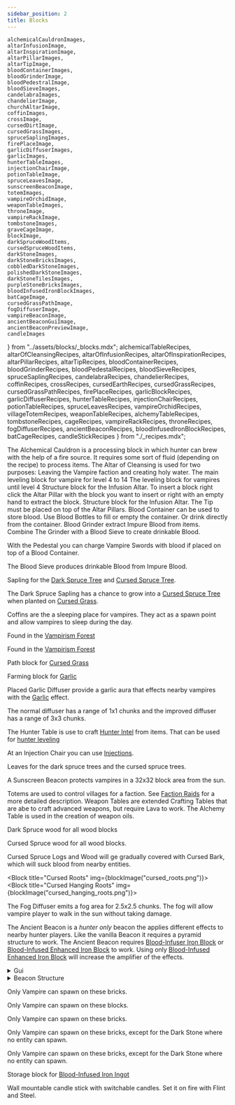 ```yaml
---
sidebar_position: 2
title: Blocks
---
```


    alchemicalCauldronImages,
    altarInfusionImage,
    altarInspirationImage,
    altarPillarImages,
    altarTipImage,
    bloodContainerImages,
    bloodGrinderImage,
    bloodPedestralImage,
    bloodSieveImages,
    candelabraImages,
    chandelierImage,
    churchAltarImage,
    coffinImages,
    crossImage,
    cursedDirtImage,
    cursedGrassImages,
    spruceSaplingImages,
    firePlaceImage,
    garlicDiffuserImages,
    garlicImages,
    hunterTableImages,
    injectionChairImage,
    potionTableImage,
    spruceLeavesImage,
    sunscreenBeaconImage,
    totemImages,
    vampireOrchidImage,
    weaponTableImages,
    throneImage,
    vampireRackImage,
    tombstoneImages,
    graveCageImage,
    blockImage,
    darkSpruceWoodItems,
    cursedSpruceWoodItems,
    darkStoneImages,
    darkStoneBricksImages,
    cobbledDarkStoneImages,
    polishedDarkStoneImages,
    darkStoneTilesImages,
    purpleStoneBricksImages,
    bloodInfusedIronBlockImages,
    batCageImage,
    cursedGrassPathImage,
    fogDiffuserImage,
    vampireBeaconImage,
    ancientBeaconGuiImage,
    ancientBeaconPreviewImage,
    candleImages
} from "../assets/blocks/_blocks.mdx";
    alchemicalTableRecipes,
    altarOfCleansingRecipes,
    altarOfInfusionRecipes,
    altarOfInspirationRecipes,
    altarPillarRecipes,
    altarTipRecipes,
    bloodContainerRecipes,
    bloodGrinderRecipes,
    bloodPedestalRecipes,
    bloodSieveRecipes,
    spruceSaplingRecipes,
    candelabraRecipes,
    chandelierRecipes,
    coffinRecipes,
    crossRecipes,
    cursedEarthRecipes,
    cursedGrassRecipes,
    cursedGrassPathRecipes,
    firePlaceRecipes,
    garlicBlockRecipes,
    garlicDiffuserRecipes,
    hunterTableRecipes,
    injectionChairRecipes,
    potionTableRecipes,
    spruceLeavesRecipes,
    vampireOrchidRecipes,
    villageTotemRecipes,
    weaponTableRecipes,
    alchemyTableRecipes,
    tombstoneRecipes,
    cageRecipes,
    vampireRackRecipes,
    throneRecipes,
    fogDiffuserRecipes,
    ancientBeaconRecipes, bloodInfusedIronBlockRecipes, batCageRecipes, candleStickRecipes
} from "./_recipes.mdx";


<Blocks img={alchemicalCauldronImages} title="Alchemical Cauldron" source={alchemicalTableRecipes}>
    The Alchemical Cauldron is a processing block in which hunter can brew with the help of a fire source. It requires some sort of fluid (depending on the recipe) to process items.
</Blocks>
<Block img={churchAltarImage} title="Altar of Cleansing" source={altarOfCleansingRecipes}>
    The Altar of Cleansing is used for two purposes: Leaving the Vampire faction and creating holy water.
</Block>
<Block img={altarInfusionImage} title="Altar of Infusion" source={altarOfInfusionRecipes}>
    The main leveling block for vampire for level 4 to 14
</Block>
<Block img={altarInspirationImage} title="Altar of Inspiration" source={altarOfInspirationRecipes}>
    The leveling block for vampires until level 4
</Block>
<Blocks img={altarPillarImages} title="Altar Pillar"source={altarPillarRecipes}>
    Structure block for the Infusion Altar. To insert a block right click the Altar Pillar with the block you want to insert or right with an empty hand to extract the block.
</Blocks>
<Block img={altarTipImage} title="Altar Tip" source={altarTipRecipes}>
    Structure block for the Infusion Altar. The Tip must be placed on top of the Altar Pillars.
</Block>
<Blocks img={bloodContainerImages} title="Blood Container" source={bloodContainerRecipes}>
    Blood Container can be used to store blood.
    Use Blood Bottles to fill or empty the container. Or drink directly from the container.
</Blocks>
<Block img={bloodGrinderImage} title="Blood Grinder" source={bloodGrinderRecipes} >
    Blood Grinder extract Impure Blood from items. Combine The Grinder with a Blood Sieve to create drinkable Blood.
</Block>
<Block img={bloodPedestralImage} title="Blood Pedestal" source={bloodPedestalRecipes}>

With the Pedestal you can charge Vampire Swords with blood if placed on top of a Blood Container.
</Block>
<Blocks img={bloodSieveImages} title="Blood Sieve" source={bloodSieveRecipes} >

The Blood Sieve produces drinkable Blood from Impure Blood.
</Blocks>
<Blocks img={spruceSaplingImages} title="Spruce Saplings" source={spruceSaplingRecipes}>

Sapling for the [Dark Spruce Tree](./biomes#dark-spruce-tree) and [Cursed Spruce Tree](./biomes#cursed-spruce-tree).

The Dark Spruce Sapling has a chance to grow into a [Cursed Spruce Tree](./biomes#cursed-spruce-tree) when planted on [Cursed Grass](#cursed-grass).

</Blocks>
<Blocks img={candelabraImages} title="Candelabra" source={candelabraRecipes} >
    <Decorative></Decorative>
</Blocks>
<Block img={chandelierImage} title="Chandelier" source={chandelierRecipes}>
    <Decorative></Decorative>
</Block>
<Blocks img={coffinImages} title="Coffin" source={coffinRecipes}>

Coffins are the a sleeping place for vampires. They act as a spawn point and allow vampires to sleep during the day.
</Blocks>
<Block img={crossImage} title="Cross" source={crossRecipes}>
    <Decorative></Decorative>
</Block>
<Block img={cursedDirtImage} title="Cursed Dirt" source={cursedEarthRecipes}>

Found in the [Vampirism Forest](../content/biomes#vampire-forest)
</Block>

<Blocks img={cursedGrassImages} title="Cursed Grass" source={cursedGrassRecipes}>

Found in the [Vampirism Forest](../content/biomes#vampire-forest)
</Blocks>
<Block img={cursedGrassPathImage} title="Cursed Grass Path" source={cursedGrassPathRecipes}>

Path block for [Cursed Grass](#cursed-grass)
</Block>
<Block img={firePlaceImage} title="Fire Place" source={firePlaceRecipes}>
    <Decorative></Decorative>
</Block>
<Blocks img={garlicImages} title="Garlic" source={garlicBlockRecipes}>

Farming block for [Garlic](../content/items.mdx#garlic)
</Blocks>
<Blocks img={garlicDiffuserImages} title="Garlic Diffuser" source={garlicDiffuserRecipes}>

Placed Garlic Diffuser provide a garlic aura that effects nearby vampires with the [Garlic](../content/effects.mdx#garlic) effect.

The normal diffuser has a range of 1x1 chunks and the improved diffuser has a range of 3x3 chunks.
</Blocks>
<Blocks img={hunterTableImages} title="Hunter Table" source={hunterTableRecipes}>

The Hunter Table is use to craft [Hunter Intel](../content/items.mdx#hunter-intel) from items. That can be used for [hunter leveling](../factions/hunter/leveling.md)
</Blocks>
<Block img={injectionChairImage} title="Injection Chair" source={injectionChairRecipes}>

At an Injection Chair you can use [Injections](../content/items.mdx#injections).
</Block>
<Block img={spruceLeavesImage} title="Dark Spruce Leaves" source={spruceLeavesRecipes}>

Leaves for the dark spruce trees and the cursed spruce trees.
</Block>
<Block img={potionTableImage} title="Potion Table" source={potionTableRecipes}></Block>
<Block img={sunscreenBeaconImage} title="Sunscreen Beacon">
<CreativeOnly></CreativeOnly>

A Sunscreen Beacon protects vampires in a 32x32 block area from the sun.
</Block>
<Block img={vampireOrchidImage} title="Vampire Orchid" source={vampireOrchidRecipes}>
    <Decorative></Decorative>
</Block>
<Blocks img={totemImages} title="Village Totem Top/Base" source={villageTotemRecipes}>

Totems are used to control villages for a faction. See [Faction Raids](../factions/village/controlling) for a more detailed description.
</Blocks>
<Blocks img={weaponTableImages} title="Weapon Table" source={weaponTableRecipes}>
    Weapon Tables are extended Crafting Tables that are abe to craft advanced weapons, but require Lava to work.
</Blocks>
<Block img={alchemyTable} title="Alchemy Table" source={alchemyTableRecipes}>
    The Alchemy Table is used in the creation of weapon oils.
</Block>
<Blocks title="Tombstones" img={tombstoneImages} source={tombstoneRecipes}>
    <Decorative></Decorative>
</Blocks>
<Block title="Grave Cage" img={graveCageImage} source={cageRecipes}>
    <Decorative></Decorative>
</Block>
<Block title="Vampire Rack" img={vampireRackImage} source={vampireRackRecipes}>
    <Decorative></Decorative>
</Block>
<Block title="Throne" img={throneImage} source={throneRecipes}>
    <Decorative></Decorative>
</Block>
<Blocks title="Dark Spruce Wood" img={darkSpruceWoodItems}>

Dark Spruce wood for all wood blocks
</Blocks>
<Blocks title="Cursed Spruce Wood" img={cursedSpruceWoodItems}>

Cursed Spruce wood for all wood blocks.

Cursed Spruce Logs and Wood will ge gradually covered with Cursed Bark, which will suck blood from nearby entities.
</Blocks>

<Block title="Cursed Roots" img={blockImage("cursed_roots.png")}></Block>
<Block title="Cursed Hanging Roots" img={blockImage("cursed_hanging_roots.png")}></Block>
<Block title="Fog Diffuser" img={fogDiffuserImage} source={fogDiffuserRecipes}>

The Fog Diffuser emits a fog area for 2.5x2.5 chunks. The fog will allow vampire player to walk in the sun without taking damage.
</Block>
<Block title="Ancient Beacon" img={vampireBeaconImage} source={ancientBeaconRecipes}>

The Ancient Beacon is a _hunter only_ beacon the applies different effects to nearby hunter players. Like the vanilla Beacon it requires a pyramid structure to work. The Ancient Beacon requires [Blood-Infuser Iron Block](#blood-infused-iron-blocks) or [Blood-Infused Enhanced Iron Block](#blood-infused-iron-blocks) to work. Using only [Blood-Infused Enhanced Iron Block](#blood-infused-iron-blocks) will increase the amplifier of the effects.
<details>
<summary>Gui</summary>

<img src={ancientBeaconGuiImage} alt={"gui"} style={{height: 400, imageRendering: "pixelated"}} />
</details>

<details>
<summary>Beacon Structure</summary>

<img src={ancientBeaconPreviewImage} alt={"preview"} style={{height: 400, imageRendering: "pixelated"}} />
</details>
</Block>
<Blocks title="Dark Stone" img={darkStoneImages}></Blocks>
<Blocks title="Dark Stone Bricks" img={darkStoneBricksImages}>


Only Vampire can spawn on these bricks.
</Blocks>
<Blocks title="Cobbled Dark Stone" img={cobbledDarkStoneImages}>


Only Vampire can spawn on these blocks.
</Blocks>
<Blocks title="Polished Dark Stone" img={polishedDarkStoneImages}>


Only Vampire can spawn on these bricks.
</Blocks>
<Blocks title="Dark Stone Tiles" img={darkStoneTilesImages}>


Only Vampire can spawn on these bricks, except for the Dark Stone where no entity can spawn.
</Blocks>
<Blocks title="Purple Stone Bricks" img={purpleStoneBricksImages}>


Only Vampire can spawn on these bricks, except for the Dark Stone where no entity can spawn.
</Blocks>
<Blocks title="Blood-Infused Iron Blocks" img={bloodInfusedIronBlockImages} source={bloodInfusedIronBlockRecipes}>

Storage block for [Blood-Infused Iron Ingot](items#blood-infused-iron-ingot)
</Blocks>
<Block title="Bat Cage" img={batCageImage} source={batCageRecipes}>
    <Decorative></Decorative>

</Block>
<Blocks title="Candle Stick" img={candleImages} source={candleStickRecipes}>

Wall mountable candle stick with switchable candles. Set it on fire with Flint and Steel.
</Blocks>